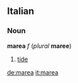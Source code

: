 ==Italian==
===Noun===
'''marea''' ''f'' (''plural'' '''maree''')

#[[tide]]

[[de:marea]]
[[it:marea]]